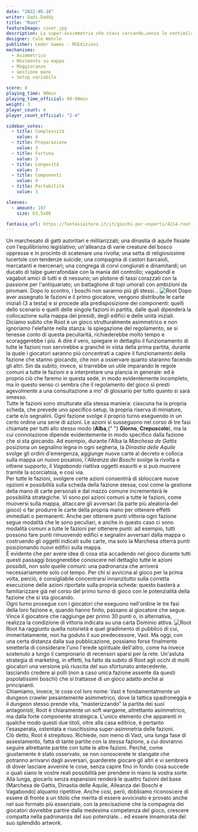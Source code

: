 ```yaml
---
date: "2022-05-18"
writer: Dadi-Daddy
title: "Root"
featureImage: cover.jpg
description: La super-assimmetria che stavi cercando…senza le ventimila ore di partita alla Twilight Imperium
designer: Cole Wehrle
publisher: Leder Games - MSEdizioni
mechanisms:
  - Asimmetrico
  - Movimento su mappa
  - Maggioranze
  - Gestione mano
  - Setup variabile

score: 8
playing_time: 90min
playing_time_official: 60-90min
weight: 3
player_count: 4
player_count_official: "2-4"

sidebar_votes:
  - title: Complessità
    value: 4
  - title: Preparazione
    value: 3
  - title: Fortuna
    value: 3
  - title: Longevità
    value: 3
  - title: Componenti
    value: 4
  - title: Portabilità
    value: 3

sleeves:
  - amount: 107
    size: 63,5x88

fantasia_url: https://fantasiastore.it/it/giochi-per-esperti/4214-root.html
---
```


<Setting>
  Un marchesato di gatti autoritari e militarizzati; una dinastia di aquile
  fissate con l'equilibrismo legislativo; un'alleanza di varie creature del
  bosco oppresse e in procinto di scatenare una rivolta; una setta di
  religiosissime lucertole con tendenze suicide; una compagnia di castori
  barcaioli, mercatanti e mercenari; una congrega di corvi congiurati e
  dinamitardi; un ducato di talpe guerrafondaie con la mania del controllo;
  vagabondi e vagabot amici di tutti e di nessuno; un plotone di tassi corazzati
  con la passione per l'antiquariato; un battaglione di topi umorali con
  ambizioni da piromani. Dopo lo scontro, i boschi non saranno più gli stessi…
</Setting>

<img src="./game1.jpg" alt="Root" />

<Rules>
  Dopo aver assegnato le fazioni e il primo giocatore, vengono distribuite le
  carte iniziali (3 a testa) e si procede alla predisposizione dei componenti:
  quelli dello scenario e quelli delle singole fazioni in partita, dalle quali
  dipenderà la collocazione sulla mappa dei presidi, degli edifici e delle unità
  iniziali.
  <br />
  Diciamo subito che Root è un gioco strutturalmente asimmetrico e non ignoriamo
  l'elefante nella stanza: la spiegazione del regolamento, se si tenesse conto
  di questa peculiarità, richiederebbe molto tempo e scoraggerebbe i più. A dire
  il vero, spiegare in dettaglio il funzionamento di tutte le fazioni non
  servirebbe a granché in vista della prima partita, durante la quale i
  giocatori saranno più concentrati a capire il funzionamento della fazione che
  stanno giocando, che non a osservare quanto staranno facendo gli altri. Sin da
  subito, invece, si trarrebbe un utile imparando le regole comuni a tutte le
  fazioni e a interpretare una plancia in generale: ed è proprio ciò che faremo
  in questa sede, in modo evidentemente incompleto, ma in questo senso ci sembra
  che il regolamento del gioco si presti agevolmente a una consultazione a mo'
  di glossario per tutto quanto si sarà omesso.
  <br />
  Tutte le fazioni sono strutturate alla stessa maniera: ciascuna ha la propria
  scheda, che prevede uno specifico setup, la propria riserva di miniature,
  carte e/o segnalini. Ogni fazione svolge il proprio turno eseguendo in un
  certo ordine una serie di azioni. Le azioni si susseguono nel corso di tre
  fasi chiamate per tutti allo stesso modo (<strong>Alba</strong>,{" "}
  <strong>Giorno</strong>, <strong>Crepuscolo</strong>), ma la cui connotazione
  dipende evidentemente in modo specifico dalla fazione che si sta giocando. Ad
  esempio, durante l'Alba la <em>Marchesa de Gattis</em> posiziona un segnalino
  legna in ogni segheria, la <em>Dinastia delle Aquile</em> svolge gli ordini
  d'emergenza, aggiunge nuove carte al decreto e colloca sulla mappa un nuovo
  posatoio, l'<em>Alleanza dei Boschi</em> svolge la rivolta e ottiene supporto,
  il <em>Vagabondo</em> riattiva oggetti esauriti e si può muovere tramite la
  scorciatoia, e così via.
  <br />
  Per tutte le fazioni, svolgere certe azioni consentirà di sbloccare nuove
  opzioni e possibilità sulla scheda della fazione stessa, così come la gestione
  della mano di carte personali e dal mazzo comune incrementerà le possibilità
  strategiche. Vi sono poi azioni comuni a tutte le fazioni, come muoversi sulla
  mappa, attaccare gli avversari (la parte più aleatoria del gioco) o far
  produrre le carte della propria mano per ottenere effetti immediati o
  permanenti. Anche per ottenere punti vittoria ogni fazione segue modalità che
  le sono peculiari, e anche in questo caso ci sono modalità comuni a tutte le
  fazioni per ottenere punti: ad esempio, tutti possono fare punti rimuovendo
  edifici e segnalini avversari dalla mappa o costruendo gli oggetti indicati
  sulle carte, ma solo la Marchesa otterrà punti posizionando nuovi edifici
  sulla mappa.
  <br />
  È evidente che per avere idea di cosa stia accadendo nel gioco durante tutti
  questi passaggi bisognerebbe conoscere nel dettaglio tutte le azioni
  possibili, non solo quelle comuni: una padronanza che arriverà necessariamente
  solo col tempo. Per chi si avvicina al gioco per la prima volta, perciò, è
  consigliabile concentrarsi innanzitutto sulla corretta esecuzione delle azioni
  riportate sulla propria scheda: questo basterà a familiarizzare già nel corso
  del primo turno di gioco con le potenzialità della fazione che si sta
  giocando.
  <br />
  Ogni turno prosegue con i giocatori che eseguono nell'ordine le tre fasi della
  loro fazione e, quando hanno finito, passano al giocatore che segue. Vince il
  giocatore che raggiunge per primo 30 punti o, in alternativa, realizza la
  condizione di vittoria indicata su una carta Dominio attiva.
</Rules>

<img src="./game2.jpg" alt="Root" />

<Feedback>
  Root ha raggiunto quella notorietà e quel gradimento di pubblico di cui,
  immeritatamente, non ha goduto il suo predecessore, Vast. Ma oggi, con una
  certa distanza dalla sua pubblicazione, possiamo forse finalmente smetterla di
  considerare l'uno l'erede spirituale dell'altro, come ha invece sostenuto a
  lungo il campionario di recensori sparsi per la rete. Un'astuta strategia di
  marketing, in effetti, ha fatto da subito di Root agli occhi di molti
  giocatori una versione più riuscita del suo sfortunato antecedente, lasciando
  credere ai polli (non a caso unica fazione assente da questi popolatissimi
  boschi) che si trattasse di un gioco adatto anche ai principianti.
  <br />
  Chiamiamo, invece, le cose col loro nome: Vast è fondamentalmente un dungeon
  crawler pesantemente asimmetrico, dove la tattica spadroneggia e il dungeon
  stesso prende vita, “masterizzando” la partita dei suoi antagonisti; Root è
  chiaramente un soft wargame, altrettanto asimmetrico, ma dalla forte
  componente strategica. L'unico elemento che apparenti in qualche modo questi
  due titoli, oltre alla casa editrice, è pertanto l'esasperata, ostentata e
  riuscitissima super-asimmetria delle fazioni.
  <br />
  Ciò detto, Root è strepitoso. Richiede, non meno di Vast, una lunga fase di
  assestamento, fatta di tante partite con la stessa fazione, a cui dovranno
  seguire altrettante partite con tutte le altre fazioni. Perché, come
  giustamente è stato osservato, se non conoscerete le stangate che potranno
  arrivarvi dagli avversari, guarderete giocare gli altri e vi sembrerà di dover
  lasciare avvenire le cose, senza capire fino in fondo cosa succede o quali
  siano le vostre reali possibilità per prendere in mano la vostra sorte.
  <br />
  Alla lunga, giocarlo senza espansioni renderà le quattro fazioni del base
  (Marchesa de Gattis, Dinastia delle Aquile, Alleanza dei Boschi e Vagabondo)
  alquanto ripetitive. Anche così, però, dobbiamo riconoscere di essere di
  fronte a un titolo che merita di essere avvicinato e provato anche nel suo
  formato più essenziale, con la precisazione che la compagnia dei giocatori
  dovrebbe partire dalla medesima competenza del gioco, crescere compatta nella
  padronanza del suo potenziale… ed essere innamorata del suo splendido artwork.
</Feedback>

<Instagram id="CdswZl9jbZY" />
